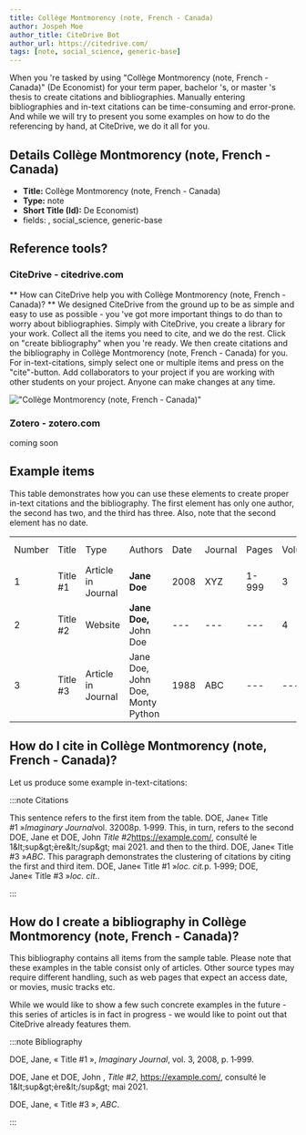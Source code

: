 ```yaml
---
title: Collège Montmorency (note, French - Canada)
author: Jospeh Moe
author_title: CiteDrive Bot
author_url: https://citedrive.com/
tags: [note, social_science, generic-base]
---
```


When you 're tasked by using "Collège Montmorency (note, French - Canada)" (De Economist) for your term paper, bachelor 's, or master 's thesis to create citations and bibliographies.
Manually entering bibliographies and in-text citations can be time-consuming and error-prone. And while we will try to present you some examples on how to do the referencing by hand, at CiteDrive, we do it all for you.

## Details  Collège Montmorency (note, French - Canada)
* **Title:** Collège Montmorency (note, French - Canada)
* **Type:** note
* **Short Title (Id):** De Economist)
* fields: , social_science, generic-base

## Reference tools?
### CiteDrive - citedrive.com
** How can CiteDrive help you with Collège Montmorency (note, French - Canada)? **
We designed CiteDrive from the ground up to be as simple and easy to use as possible - you 've got more important things to do than to worry about bibliographies. Simply with CiteDrive, you create a library for your work. Collect all the items you need to cite, and we do the rest. Click on "create bibliography" when you 're ready. We then create citations and the bibliography in Collège Montmorency (note, French - Canada) for you. For in-text-citations, simply select one or multiple items and press on the "cite"-button. Add collaborators to your project if you are working with other students on your project. Anyone can make changes at any time.


!["Collège Montmorency (note, French - Canada)"](images/college-montmorency-note-french--canada.svg "Choose Collège Montmorency (note, French - Canada) in the CiteDrive App")

### Zotero - zotero.com

coming soon

## Example items

This table demonstrates how you can use these elements to create proper in-text citations and the bibliography. The first element has only one author, the second has two, and the third has three. Also, note that the second element has no date.


<table>
  <tr>
   <td>Number
   </td>
   <td>Title
   </td>
   <td>Type
   </td>
   <td>Authors
   </td>
   <td>Date
   </td>
   <td>Journal
   </td>
   <td>Pages
   </td>
   <td>Volume
   </td>
   <td>Issue
   </td>
   <td>Access Date
   </td>
  </tr>
  <tr>
   <td>1
   </td>
   <td>Title #1
   </td>
   <td>Article in Journal
   </td>
   <td><strong>Jane Doe</strong>
   </td>
   <td>2008
   </td>
   <td>XYZ
   </td>
   <td>1-999
   </td>
   <td>3
   </td>
   <td>2
   </td>
   <td>--
   </td>
  </tr>
  <tr>
   <td>
2
   </td>
   <td>Title #2
   </td>
   <td>Website
   </td>
   <td><strong>Jane Doe, </strong>John Doe
   </td>
   <td>---
   </td>
   <td>---
   </td>
   <td>---
   </td>
   <td>4
   </td>
   <td>---
   </td>
   <td>2020-05-01
   </td>
  </tr>
  <tr>
   <td>3
   </td>
   <td>Title #3
   </td>
   <td>Article in Journal
   </td>
   <td>Jane Doe, John Doe, Monty Python
   </td>
   <td>1988
   </td>
   <td>ABC
   </td>
   <td>---
   </td>
   <td>---
   </td>
   <td>16
   </td>
   <td>---
   </td>
  </tr>
</table>



## How do I cite in  Collège Montmorency (note, French - Canada)?

Let us produce some example in-text-citations:

:::note Citations


This sentence refers to the first item from the table. DOE, Jane« Title #1 »<i>Imaginary Journal</i>vol. 32008p. 1‑999. This, in turn, refers to the second DOE, Jane et DOE, John <i>Title #2</i>https://example.com/, consulté le 1&amp;lt;sup&amp;gt;ère&amp;lt;/sup&amp;gt; mai 2021.
and then to the third.  DOE, Jane« Title #3 »<i>ABC</i>.
This paragraph demonstrates the clustering of citations by citing the first and third item. DOE, Jane« Title #1 »<i>loc. cit.</i>p. 1‑999; DOE, Jane« Title #3 »<i>loc. cit.</i>.

:::

## How do I create a bibliography in Collège Montmorency (note, French - Canada)?

This bibliography contains all items from the sample table. Please note that these examples in the table consist only of articles. Other source types may require different handling, such as web pages that expect an access date, or movies, music tracks etc.

While we would like to show a few such concrete examples in the future - this series of articles is in fact in progress - we would like to point out that CiteDrive already features them.

:::note Bibliography

DOE, Jane, « Title #1 », <i>Imaginary Journal</i>, vol. 3, 2008, p. 1‑999.

DOE, Jane et DOE, John , <i>Title #2</i>, https://example.com/, consulté le 1&amp;lt;sup&amp;gt;ère&amp;lt;/sup&amp;gt; mai 2021.

DOE, Jane, « Title #3 », <i>ABC</i>.



:::


        